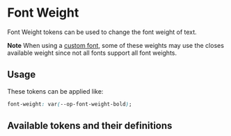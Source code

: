 
<Meta title='Tokens/Typography/Font Weight' />

# Font Weight

Font Weight tokens can be used to change the font weight of text.

**Note** When using a [custom font](?path=/docs/tokens-typography-font-family--docs#custom-font), some of these weights may use the closes available weight since not all fonts support all font weights.

## Usage

These tokens can be applied like:

```css
font-weight: var(--op-font-weight-bold);
```

## Available tokens and their definitions

<DesignTokenDocBlock categoryName="Font Weight" viewType="card" />
